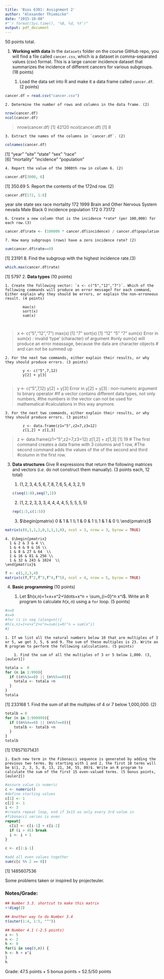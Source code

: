 ```yaml
---
title: 'Bios 6301: Assignment 2'
author: "Alexander Thiemicke"
date: "2015-10-08"
#"'r format(Sys.time(), '%B, %d, %Y')"
output: pdf_document
---
```



50 points total.


1. **Working with data** In the `datasets` folder on the course GitHub repo, you will find a file called `cancer.csv`, which is a dataset in comma-separated values (csv) format. This is a large cancer incidence dataset that summarizes the incidence of different cancers for various subgroups. (18 points)

    1. Load the data set into R and make it a data frame called `cancer.df`. (2 points)
    
```r
cancer.df = read.csv("cancer.csv")
```

    2. Determine the number of rows and columns in the data frame. (2)
    
```r
nrow(cancer.df)
ncol(cancer.df)
```
> nrow(cancer.df)
[1] 42120
> ncol(cancer.df)
[1] 8

    3. Extract the names of the columns in `cancer.df`. (2)
    
```r
colnames(cancer.df)

```
[1] "year"       "site"       "state"      "sex"        "race"      
[6] "mortality"  "incidence"  "population"

    4. Report the value of the 3000th row in column 6. (2)
    
```r
cancer.df[3000, 6]

```
[1] 350.69
    5. Report the contents of the 172nd row. (2)
    
```r
cancer.df[172, 1:8]

```
 year                           site  state  sex  race mortality
172 1999 Brain and Other Nervous System nevada Male Black         0
    incidence population
172         0      73172

    6. Create a new column that is the incidence *rate* (per 100,000) for each row.(3)
```r
cancer.df$rate <- (100000 * cancer.df$incidence) / cancer.df$population

```

    7. How many subgroups (rows) have a zero incidence rate? (2)
```r
sum(cancer.df$rate==0)

```
[1] 23191
    8. Find the subgroup with the highest incidence rate.(3)
    
```r
which.max(cancer.df$rate)

```
[1] 5797
2. **Data types** (10 points)

    1. Create the following vector: `x <- c("5","12","7")`. Which of the following commands will produce an error message? For each command, Either explain why they should be errors, or explain the non-erroneous result. (4 points)

            max(x)
            sort(x)
            sum(x)
            
        
> x <- c("5","12","7")
> max(x)
[1] "7"
> sort(x)
[1] "12" "5"  "7" 
> sum(x)
Error in sum(x) : invalid 'type' (character) of argument
> #only sum(x) will produce an error meassage, because the data are character objects
> # and can not be summed up

    2. For the next two commands, either explain their results, or why they should produce errors. (3 points)

            y <- c("5",7,12)
            y[2] + y[3]
            
> y <- c("5",7,12)
> y[2] + y[3]
Error in y[2] + y[3] : non-numeric argument to binary operator
> #If a vector contains different data types, not only numbers,
> #the numbers in the vector can not be used for mathematical 
> #calculations in this way anymore.

    3. For the next two commands, either explain their results, or why they should produce errors. (3 points)

            z <- data.frame(z1="5",z2=7,z3=12)
            z[1,2] + z[1,3]
> z <- data.frame(z1="5",z2=7,z3=12)
> z[1,2] + z[1,3]
[1] 19
> # The first command creates a data frame with 3 columns and 1 row,
> #The second command adds the values of the of the second and third 
> #column in the first row.

3. **Data structures** Give R expressions that return the following matrices and vectors (*i.e.* do not construct them manually). (3 points each, 12 total)

    1. $(1,2,3,4,5,6,7,8,7,6,5,4,3,2,1)$
```r
c(seq(1:8),seq(7,1))
```
 
 
    2. $(1,2,2,3,3,3,4,4,4,4,5,5,5,5,5)$
```r
rep(1:5,c(1:5))
```

    3. $\begin{pmatrix}
      0 & 1 & 1  \\
      1 & 0 & 1  \\
      1 & 1 & 0  \\
    \end{pmatrix}$

```r
matrix(c(0,1,1,1,0,1,1,1,0), ncol = 3, nrow = 3, byrow = TRUE)

```


    4. $\begin{pmatrix}
      1 & 2 & 3 & 4 \\
      1 & 4 & 9 & 16 \\
      1 & 8 & 27 & 64  \\
      1 & 16 & 81 & 256 \\
      1 & 32 & 243 & 1024  \\
    \end{pmatrix}$
```r
f <- c(1,2,3,4)
matrix(c(f,f^2,f^3,f^4,f^5), ncol = 4, nrow = 5, byrow = TRUE)
```


4. **Basic programming** (10 points)

    1. Let $h(x,n)=1+x+x^2+\ldots+x^n = \sum_{i=0}^n x^i$. Write an R program to calculate $h(x,n)$ using a `for` loop. (5 points)
    
```r
#n=0
#x=0
#for (i in seq (along=n)){ 
#h(x,n)=1+x+x^2+x^n=sum(i=0)^n = sum(x^i)
#}

```


    1. If we list all the natural numbers below 10 that are multiples of 3 or 5, we get 3, 5, 6 and 9. The sum of these multiples is 23. Write an R program to perform the following calculations. (5 points)

        1. Find the sum of all the multiples of 3 or 5 below 1,000. (3, [euler1])
```r
totala =  0
for (n in 1:999){
  if ((n%%3==0) || (n%%5==0)){
    totala <- totala +n
  }
}
totala

```
[1] 233168
        1. Find the sum of all the multiples of 4 or 7 below 1,000,000. (2)
```r
totalb = 0
for (n in 1:999999){
  if ((n%%4==0) || (n%%7==0)){
    totalb <- totalb +n
  }
}
totalb

```
[1] 178571071431

    1. Each new term in the Fibonacci sequence is generated by adding the previous two terms. By starting with 1 and 2, the first 10 terms will be $(1, 2, 3, 5, 8, 13, 21, 34, 55, 89)$. Write an R program to calculate the sum of the first 15 even-valued terms. (5 bonus points, [euler2])
```r
#assure value is numeric
c <- numeric()
#define starting values
c[1] <- 1
c[2] <- 1
i <- 3
#create repeat loop, end if 3x15 as only every 3rd value in 
#fibonacci series is even
repeat{  
  c[i] <- c[i-1] + c[i-2]
  if (i > 45) break
  i <- i + 1
}

c <- c[1:i-1]

#add all even values together
sum(c[c %% 2 == 0])
```
[1] 1485607536

Some problems taken or inspired by projecteuler.

[euler1]:https://projecteuler.net/problem=1
[euler2]: https://projecteuler.net/problem=2

### Notes/Grade:
```r
## Number 3.3. shortcut to make this matrix
+!diag(3)

## Another way to do Number 3.4
t(outer(1:4, 1:5, "^"))

## Number 4.1 (-2.5 points)
x <- 5
n <- 2
h <- 0
for(i in seq(0,n)) {
h <- h + x^i
}
h

```

Grade:
47.5 points + 5 bonus points = 52.5/50 points

